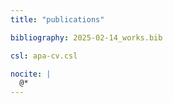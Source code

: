 ```yaml
---
title: "publications"

bibliography: 2025-02-14_works.bib

csl: apa-cv.csl

nocite: |
  @*
---
```


::: {#refs}
:::
